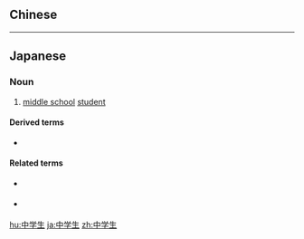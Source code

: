 {{also|中學生}}
==Chinese==
{{zh-see|中學生}}

----

==Japanese==
{{ja-kanjitab|ちゅう|がく|せい|yomi=on}}

===Noun===
{{ja-noun|ちゅうがくせい}}

# [[middle school]] [[student]]

====Derived terms====
* {{l|ja|女子中学生}} {{gloss|female middle school student}}

====Related terms====
* {{l|ja|中学}} {{gloss|middle school}}
* {{l|ja|生}} {{gloss|student}}

[[hu:中学生]]
[[ja:中学生]]
[[zh:中学生]]